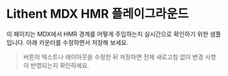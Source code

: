 # Lithent MDX HMR 플레이그라운드

이 페이지는 MDX에서 HMR 경계를 어떻게 주입하는지 실시간으로 확인하기 위한 샘플입니다. 아래 카운터를 수정하면서 저장해 보세요.

> 버튼의 텍스트나 레이아웃을 수정한 뒤 저장하면 전체 새로고침 없이 변경 사항이 반영되는지 확인하세요.

<Counter />


